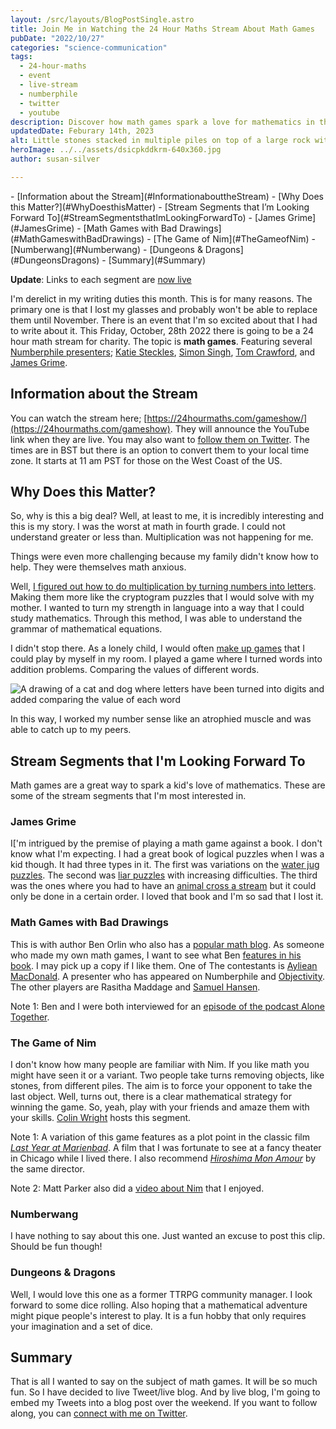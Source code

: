 ```yaml
---
layout: /src/layouts/BlogPostSingle.astro
title: Join Me in Watching the 24 Hour Maths Stream About Math Games
pubDate: "2022/10/27"
categories: "science-communication"
tags: 
  - 24-hour-maths
  - event
  - live-stream
  - numberphile
  - twitter
  - youtube
description: Discover how math games spark a love for mathematics in this recap of the 24-hour math stream for charity. Explore the benefits of various math games showcased by some presenters from Numberphile
updatedDate: Feburary 14th, 2023
alt: Little stones stacked in multiple piles on top of a large rock with the ocean in the background
heroImage: ../../assets/dsicpkddkrm-640x360.jpg
author: susan-silver

---
```


<Toc>
- [Information about the Stream](#InformationabouttheStream)
- [Why Does this Matter?](#WhyDoesthisMatter)
- [Stream Segments that I’m Looking Forward To](#StreamSegmentsthatImLookingForwardTo)
  - [James Grime](#JamesGrime)
  - [Math Games with Bad Drawings](#MathGameswithBadDrawings)
  - [The Game of Nim](#TheGameofNim)
  - [Numberwang](#Numberwang)
  - [Dungeons & Dragons](#DungeonsDragons)
- [Summary](#Summary)
</Toc>

**Update**: Links to each segment are [now live](https://24hourmaths.com/gameshow)

I'm derelict in my writing duties this month. This is for many reasons. The primary one is that I lost my glasses and probably 
won't be able to replace them until November. There is an event that I'm so excited about that I had to write about it. 
This Friday, October, 28th 2022 there is going to be a 24 hour math stream for charity. The topic is **math games**. 
Featuring several 
[Numberphile presenters](https://beautyofmathematics.com/favorite-video-every-year-numberphile/); [Katie Steckles](https://www.katiesteckles.co.uk/), [Simon Singh](https://simonsingh.net/), [Tom Crawford](https://tomrocksmaths.com/), and [James Grime](https://www.singingbanana.com/).

## <a name="InformationabouttheStream"></a> Information about the Stream

You can watch the stream here;
 [https://24hourmaths.com/gameshow/](https://24hourmaths.com/gameshow). They will announce the YouTube link when they are 
 live. You may also want to [follow them on Twitter](https://twitter.com/24hmaths). The times are in BST but there
  is an option to convert them to your local time zone. It starts at 11 am PST for those on the West Coast of the US.

## <a name="WhyDoesthisMatter"></a> Why Does this Matter?

So, why is this a big deal? Well, at least to me, it is incredibly interesting and this is my story. 
I was the worst at math in fourth grade. I could not understand greater or less than. Multiplication was not happening for me.

Things were even more challenging because my family didn't know how to help. They were themselves math anxious.

Well, [I figured out how to do multiplication by turning numbers into letters](https://medium.com/@SusanSilver/a-writer-s-illicit-love-affair-with-mathematics-d7d144ac2234?source=user_profile---------0----------------------------). Making them more like the cryptogram puzzles that I would solve with my mother. I wanted to turn my strength in language into a way that I could study mathematics. Through this method, I was able to understand the grammar of mathematical equations.

I didn't stop there. As a lonely child, I would often [make up games](https://beautyofmathematics.com/creative-play-mathematics/) that I could play by myself in my room. I played a game where I turned words into addition problems. Comparing the values of different words.




<Image src={compare} alt="A drawing of a cat and dog where letters have been turned into digits and added comparing the value of each word" format="avif" quality="mid"/>


In this way, I worked my number sense like an atrophied muscle and was able to catch up to my peers.

## <a name="StreamSegmentsthatImLookingForwardTo"></a> Stream Segments that I'm Looking Forward To

Math games are a great way to spark a kid's love of mathematics. These are some of the stream segments that I'm most interested in.

### <a name="JamesGrime"></a> James Grime

I\['m intrigued by the premise of playing a math game against a book. I don't know what I'm expecting. I had a great book of logical puzzles when I was a kid though. It had three types in it. The first was variations on the [water jug puzzles](https://www.youtube.com/watch?v=2vdF6NASMiE). The second was [liar puzzles](https://www.youtube.com/watch?v=2dgmgub8mHw) with increasing difficulties. The third was the ones where you had to have an [animal cross a stream](https://www.youtube.com/watch?v=P6Y-RwbxjFU) but it could only be done in a certain order. I loved that book and I'm so sad that I lost it.

### <a name="MathGameswithBadDrawings"></a> Math Games with Bad Drawings

This is with author Ben Orlin who also has a [popular math blog](https://mathwithbaddrawings.com/). As someone who made my own math games, I want to see what Ben [features in his book](https://www.amazon.com/Math-Games-Bad-Drawings-Games-ebook/dp/B09BN43BP4). I may pick up a copy if I like them. One of The contestants is [Ayliean MacDonald](https://linktr.ee/Ayliean). A presenter who has appeared on Numberphile and [Objectivity](https://www.youtube.com/watch?v=PX2eIKAyJA0). The other players are Rasitha Maddage and [Samuel Hansen](https://relprime.com/).

Note 1: Ben and I were both interviewed for an [episode of the podcast Alone Together](https://podcasts.apple.com/us/podcast/one-is-the-loneliest-number-or-is-it/id1547298340?i=1000524569087).

### <a name="TheGameofNim"></a> The Game of Nim

I don't know how many people are familiar with Nim. If you like math you might have seen it or a variant. Two people take turns removing objects, like stones, from different piles. The aim is to force your opponent to take the last object. Well, turns out, there is a clear mathematical strategy for winning the game. So, yeah, play with your friends and amaze them with your skills. [Colin Wright](https://www.solipsys.co.uk/new/MathematicsTalk.html) hosts this segment.

Note 1: A variation of this game features as a plot point in the classic film _[Last Year at Marienbad](https://en.wikipedia.org/wiki/Last_Year_at_Marienbad)_. A film that I was fortunate to see at a fancy theater in Chicago while I lived there. I also recommend _[Hiroshima Mon Amour](https://en.wikipedia.org/wiki/Hiroshima_mon_amour)_ by the same director.

Note 2: Matt Parker also did a [video about Nim](https://www.youtube.com/watch?v=9KABcmczPdg) that I enjoyed.

### Numberwang

I have nothing to say about this one. Just wanted an excuse to post this clip. Should be fun though!

<YouTube id="https://www.youtube.com/watch?v=0obMRztklqU" />

### <a name="DungeonsDragons"></a> Dungeons & Dragons

Well, I would love this one as a former TTRPG community manager. I look forward to some dice rolling.
 Also hoping that a mathematical adventure might pique people's interest to play. It is a fun hobby that
  only requires your imagination and a set of dice.

## <a name="Summary"></a> Summary

That is all I wanted to say on the subject of math games. It will be so much fun. So I have decided to 
live Tweet/live blog. And by live blog, I'm going to embed my Tweets into a blog post over the weekend.
 If you want to follow along, you can [connect with me on Twitter](https://twitter.com/susan_silver).
